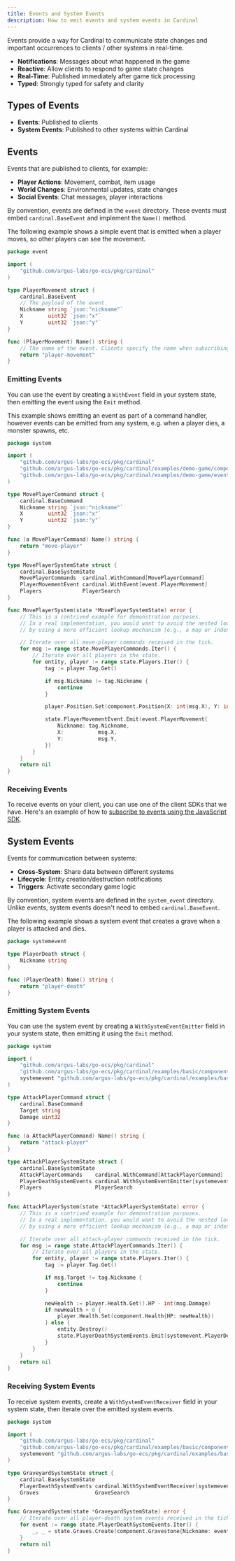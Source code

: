 ```yaml
---
title: Events and System Events
description: How to emit events and system events in Cardinal
---
```


Events provide a way for Cardinal to communicate state changes and important occurrences to clients / other systems in real-time.

- **Notifications**: Messages about what happened in the game
- **Reactive**: Allow clients to respond to game state changes
- **Real-Time**: Published immediately after game tick processing
- **Typed**: Strongly typed for safety and clarity

## Types of Events

- **Events**: Published to clients
- **System Events**: Published to other systems within Cardinal

## Events

Events that are published to clients, for example:

- **Player Actions**: Movement, combat, item usage
- **World Changes**: Environmental updates, state changes
- **Social Events**: Chat messages, player interactions

By convention, events are defined in the `event` directory. These events must embed `cardinal.BaseEvent`
and implement the `Name()` method.

The following example shows a simple event that is emitted when a player moves, so other players can see the movement.

```go event/event.go
package event

import (
	"github.com/argus-labs/go-ecs/pkg/cardinal"
)

type PlayerMovement struct {
	cardinal.BaseEvent
	// The payload of the event.
	Nickname string `json:"nickname"`
	X        uint32 `json:"x"`
	Y        uint32 `json:"y"`
}

func (PlayerMovement) Name() string {
	// The name of the event. Clients specify the name when subscribing to the event.
	return "player-movement"
}
```

### Emitting Events

You can use the event by creating a `WithEvent` field in your system state, then emitting the event using the `Emit` method.

<Tip>
  This example shows emitting an event as part of a command handler, however events can be emitted
  from any system, e.g. when a player dies, a monster spawns, etc.
</Tip>

```go system/player_move.go highlight={23,44-48} focus={20-52}
package system

import (
	"github.com/argus-labs/go-ecs/pkg/cardinal"
	"github.com/argus-labs/go-ecs/pkg/cardinal/examples/demo-game/component"
	"github.com/argus-labs/go-ecs/pkg/cardinal/examples/demo-game/event"
)

type MovePlayerCommand struct {
	cardinal.BaseCommand
	Nickname string `json:"nickname"`
	X        uint32 `json:"x"`
	Y        uint32 `json:"y"`
}

func (a MovePlayerCommand) Name() string {
	return "move-player"
}

type MovePlayerSystemState struct {
	cardinal.BaseSystemState
	MovePlayerCommands  cardinal.WithCommand[MovePlayerCommand]
	PlayerMovementEvent cardinal.WithEvent[event.PlayerMovement]
	Players             PlayerSearch
}

func MovePlayerSystem(state *MovePlayerSystemState) error {
	// This is a contrived example for demonstration purposes.
	// In a real implementation, you would want to avoid the nested loop
	// by using a more efficient lookup mechanism (e.g., a map or index).

	// Iterate over all move-player commands received in the tick.
	for msg := range state.MovePlayerCommands.Iter() {
		// Iterate over all players in the state.
		for entity, player := range state.Players.Iter() {
			tag := player.Tag.Get()

			if msg.Nickname != tag.Nickname {
				continue
			}

			player.Position.Set(component.Position{X: int(msg.X), Y: int(msg.Y)})

			state.PlayerMovementEvent.Emit(event.PlayerMovement{
				Nickname: tag.Nickname,
				X:           msg.X,
				Y:           msg.Y,
			})
		}
	}
	return nil
}
```

### Receiving Events

To receive events on your client, you can use one of the client SDKs that we have. Here's an example of how to [subscribe
to events using the JavaScript SDK](/javascript/guides/subscribe-events).

## System Events

Events for communication between systems:

- **Cross-System**: Share data between different systems
- **Lifecycle**: Entity creation/destruction notifications
- **Triggers**: Activate secondary game logic

By convention, system events are defined in the `system_event` directory. Unlike events, system events doesn't need to
embed `cardinal.BaseEvent`.

The following example shows a system event that creates a grave when a player is attacked and dies.

```go system_event/system_event.go
package systemevent

type PlayerDeath struct {
	Nickname string
}

func (PlayerDeath) Name() string {
	return "player-death"
}
```

### Emitting System Events

You can use the system event by creating a `WithSystemEventEmitter` field in your system state, then emitting it
using the `Emit` method.

```go system/player_attack.go highlight={22,46} focus={19-51}
package system

import (
	"github.com/argus-labs/go-ecs/pkg/cardinal"
	"github.com/argus-labs/go-ecs/pkg/cardinal/examples/basic/component"
	systemevent "github.com/argus-labs/go-ecs/pkg/cardinal/examples/basic/system_event"
)

type AttackPlayerCommand struct {
	cardinal.BaseCommand
	Target string
	Damage uint32
}

func (a AttackPlayerCommand) Name() string {
	return "attack-player"
}

type AttackPlayerSystemState struct {
	cardinal.BaseSystemState
	AttackPlayerCommands    cardinal.WithCommand[AttackPlayerCommand]
	PlayerDeathSystemEvents cardinal.WithSystemEventEmitter[systemevent.PlayerDeath]
	Players                 PlayerSearch
}

func AttackPlayerSystem(state *AttackPlayerSystemState) error {
	// This is a contrived example for demonstration purposes.
	// In a real implementation, you would want to avoid the nested loop
	// by using a more efficient lookup mechanism (e.g., a map or index).

	// Iterate over all attack-player commands received in the tick.
	for msg := range state.AttackPlayerCommands.Iter() {
		// Iterate over all players in the state.
		for entity, player := range state.Players.Iter() {
			tag := player.Tag.Get()

			if msg.Target != tag.Nickname {
				continue
			}

			newHealth := player.Health.Get().HP - int(msg.Damage)
			if newHealth > 0 {
				player.Health.Set(component.Health{HP: newHealth})
			} else {
				entity.Destroy()
				state.PlayerDeathSystemEvents.Emit(systemevent.PlayerDeath{Nickname: tag.Nickname})
			}
		}
	}
	return nil
}
```

### Receiving System Events

To receive system events, create a `WithSystemEventReceiver` field in your system state, then iterate over the emitted system events.

```go system/graveyard.go highlight={11,17}
package system

import (
	"github.com/argus-labs/go-ecs/pkg/cardinal"
	"github.com/argus-labs/go-ecs/pkg/cardinal/examples/basic/component"
	systemevent "github.com/argus-labs/go-ecs/pkg/cardinal/examples/basic/system_event"
)

type GraveyardSystemState struct {
	cardinal.BaseSystemState
	PlayerDeathSystemEvents cardinal.WithSystemEventReceiver[systemevent.PlayerDeath]
	Graves                  GraveSearch
}

func GraveyardSystem(state *GraveyardSystemState) error {
	// Iterate over all player-death system events received in the tick.
	for event := range state.PlayerDeathSystemEvents.Iter() {
		_, _ = state.Graves.Create(component.Gravestone{Nickname: event.Nickname})
	}
	return nil
}
```
